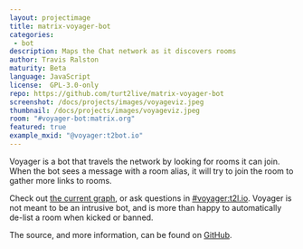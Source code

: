 ```yaml
---
layout: projectimage
title: matrix-voyager-bot
categories: 
 - bot
description: Maps the Chat network as it discovers rooms
author: Travis Ralston
maturity: Beta
language: JavaScript
license:  GPL-3.0-only
repo: https://github.com/turt2live/matrix-voyager-bot
screenshot: /docs/projects/images/voyageviz.jpeg
thumbnail: /docs/projects/images/voyageviz.jpeg
room: "#voyager-bot:matrix.org"
featured: true
example_mxid: "@voyager:t2bot.io"
---
```


Voyager is a bot that travels the network by looking for rooms it can join. When the bot sees a message with a room alias, it will try to join the room to gather more links to rooms.

Check out [the current graph](https://voyager.t2bot.io), or ask questions in [#voyager:t2l.io](https://to.chat.imzqqq.top/#/#voyager:t2l.io). Voyager is not meant to be an intrusive bot, and is more than happy to automatically de-list a room when kicked or banned.

The source, and more information, can be found on [GitHub](https://github.com/turt2live/matrix-voyager-bot).
